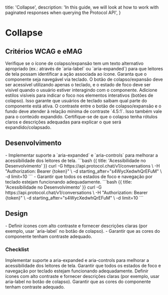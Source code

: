 
  title: 'Collapse',
  description:
    'In this guide, we will look at how to work with paginated responses when querying the Protocol API',
}

# Collapse

## Critérios WCAG e eMAG
<Properties fullWidth>
  <Property name="WCAG 1.1.1 / eMAG Diretriz 3" type="Alternativas de texto para conteúdo não textual">
    Verifique se o ícone de colapso/expansão tem um texto alternativo apropriado (ex.: através de `aria-label` ou `aria-expanded`) para que leitores de tela possam identificar a ação associada ao ícone.
      </Property>
  <Property name="WCAG 2.1.1 / eMAG Diretriz 5" type="Navegação por teclado">
    Garanta que o componente seja navegável via teclado. O botão de colapso/expansão deve ser acessível utilizando apenas o teclado, e o estado de foco deve ser visível quando o usuário estiver interagindo com o componente.
  </Property>
  <Property name="WCAG 2.4.7 / eMAG Diretriz 5" type="Estado de foco visível">
    Adicione estilos visíveis para indicar o foco nos elementos interativos (botões de colapso). Isso garante que usuários de teclado saibam qual parte do componente está ativa.
  </Property>
  <Property name="WCAG 1.4.3 / eMAG Diretriz 7" type="Uso de cores adequadas">
    O contraste entre o botão de colapso/expansão e o fundo deve atender à relação mínima de contraste `4.5:1`. Isso também vale para o conteúdo expandido.
  </Property>
  <Property name="WCAG 3.3.2 / eMAG Diretriz 6" type="Rótulos para campos e descrições">
    Certifique-se de que o colapso tenha rótulos claros e descrições adequadas para explicar o que será expandido/colapsado.
  </Property>
</Properties>


## Desenvolvimento
<Row>
  <Col>
    - Implementar suporte a `aria-expanded` e `aria-controls` para melhorar a acessibilidade dos leitores de tela.
  </Col>
  <Col>
    ```bash {{ title: 'Acessibilidade no Desenvolvimento' }}
    curl -G https://api.protocol.chat/v1/conversations \
      -H "Authorization: Bearer {token}" \
      -d starting_after="s4WycXedwhQrEFuM" \
      -d limit=10
    ```
  </Col>
  <Col>
    - Garantir que todos os estados de foco e navegação por teclado estejam funcionando adequadamente.
  </Col>
  <Col>
    ```bash {{ title: 'Acessibilidade no Desenvolvimento' }}
    curl -G https://api.protocol.chat/v1/conversations \
      -H "Authorization: Bearer {token}" \
      -d starting_after="s4WycXedwhQrEFuM" \
      -d limit=10
    ```
  </Col>
</Row>

## Design
<Row>
  <Col>
  - Definir ícones com alto contraste e fornecer descrições claras (por exemplo, usar `aria-label` no botão de colapso).
  </Col>
  <Col>
    <ImageNote
          imageSrc="https://placehold.co/600x200.png"
          imageAlt="Acessibilidade no Design"
        />
  </Col>
   <Col>
  - Garantir que as cores do componente tenham contraste adequado.
  </Col>
  <Col>
    <ImageNote
          imageSrc="https://placehold.co/600x200.png"
          imageAlt="Acessibilidade no Design"
        />
  </Col>
</Row>

### Checklist
<Checklist>
Implementar suporte a aria-expanded e aria-controls para melhorar a acessibilidade dos leitores de tela.
Garantir que todos os estados de foco e navegação por teclado estejam funcionando adequadamente.
Definir ícones com alto contraste e fornecer descrições claras (por exemplo, usar aria-label no botão de colapso).
Garantir que as cores do componente tenham contraste adequado.

</Checklist>
